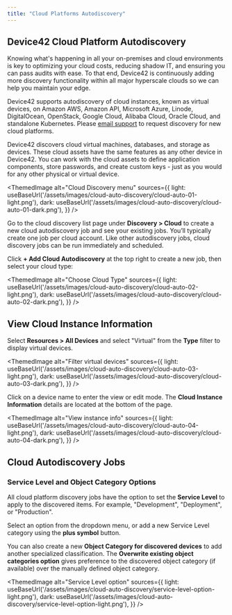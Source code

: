 ```yaml
---
title: "Cloud Platforms Autodiscovery"
---
```



## Device42 Cloud Platform Autodiscovery

Knowing what's happening in all your on-premises and cloud environments is key to optimizing your cloud costs, reducing shadow IT, and ensuring you can pass audits with ease. To that end, Device42 is continuously adding more discovery functionality within all major hyperscale clouds so we can help you maintain your edge.

Device42 supports autodiscovery of cloud instances, known as virtual devices, on Amazon AWS, Amazon API, Microsoft Azure, Linode, DigitalOcean, OpenStack, Google Cloud, Alibaba Cloud, Oracle Cloud, and standalone Kubernetes. Please [email support](mailto:support@device42.com) to request discovery for new cloud platforms.

Device42 discovers cloud virtual machines, databases, and storage as devices. These cloud assets have the same features as any other device in Device42. You can work with the cloud assets to define application components, store passwords, and create custom keys - just as you would for any other physical or virtual device.

<ThemedImage
  alt="Cloud Discovery menu"
  sources={{
    light: useBaseUrl('/assets/images/cloud-auto-discovery/cloud-auto-01-light.png'),
    dark: useBaseUrl('/assets/images/cloud-auto-discovery/cloud-auto-01-dark.png'),
  }}
/>

Go to the cloud discovery list page under **Discovery > Cloud** to create a new cloud autodiscovery job and see your existing jobs. You’ll typically create one job per cloud account. Like other autodiscovery jobs, cloud discovery jobs can be run immediately and scheduled. 

Click **+ Add Cloud Autodiscovery** at the top right to create a new job, then select your cloud type:

<ThemedImage
  alt="Choose Cloud Type"
  sources={{
    light: useBaseUrl('/assets/images/cloud-auto-discovery/cloud-auto-02-light.png'),
    dark: useBaseUrl('/assets/images/cloud-auto-discovery/cloud-auto-02-dark.png'),
  }}
/>

## View Cloud Instance Information

Select **Resources > All Devices** and select "Virtual" from the **Type** filter to display virtual devices.

<ThemedImage
  alt="Filter virtual devices"
  sources={{
    light: useBaseUrl('/assets/images/cloud-auto-discovery/cloud-auto-03-light.png'),
    dark: useBaseUrl('/assets/images/cloud-auto-discovery/cloud-auto-03-dark.png'),
  }}
/>

Click on a device name to enter the view or edit mode. The **Cloud Instance Information** details are located at the bottom of the page.

<ThemedImage
  alt="View instance info"
  sources={{
    light: useBaseUrl('/assets/images/cloud-auto-discovery/cloud-auto-04-light.png'),
    dark: useBaseUrl('/assets/images/cloud-auto-discovery/cloud-auto-04-dark.png'),
  }}
/>

## Cloud Autodiscovery Jobs

### Service Level and Object Category Options

All cloud platform discovery jobs have the option to set the **Service Level** to apply to the discovered items. For example,  "Development", "Deployment", or "Production". 

Select an option from the dropdown menu, or add a new Service Level category using the **plus symbol** button. 

You can also create a new **Object Category for discovered devices** to add another specialized classification. The **Overwrite existing object categories option** gives preference to the discovered object category (if available) over the manually defined object category.

<ThemedImage
  alt="Service Level option"
  sources={{
    light: useBaseUrl('/assets/images/cloud-auto-discovery/service-level-option-light.png'),
    dark: useBaseUrl('/assets/images/cloud-auto-discovery/service-level-option-light.png'),
  }}
/>
